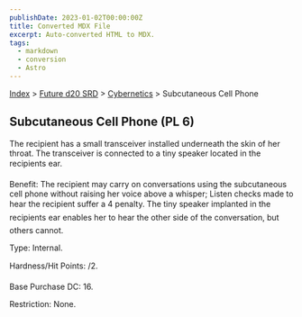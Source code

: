 ```yaml
---
publishDate: 2023-01-02T00:00:00Z
title: Converted MDX File
excerpt: Auto-converted HTML to MDX.
tags:
  - markdown
  - conversion
  - Astro
---
```






[Index](-index) > [Future d20 SRD](future-d20-srd-index) > [Cybernetics](future-d20-srd-cybernetics-index) > Subcutaneous Cell Phone




## Subcutaneous Cell Phone (PL 6)


The recipient has a small transceiver installed underneath the skin of her throat. The transceiver is connected to a tiny speaker located in the recipients ear.


Benefit: The recipient may carry on conversations using the subcutaneous cell phone without raising her voice above a whisper; Listen checks made to hear the recipient suffer a 4 penalty. The tiny speaker implanted in the recipients ear enables her to hear the other side of the conversation, but others cannot.


Type: Internal.


Hardness/Hit Points: /2.


Base Purchase DC: 16.


Restriction: None.



